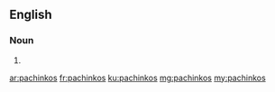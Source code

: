 ==English==

===Noun===
{{head|en|plural}}

# {{plural of|pachinko|lang=en}}

[[ar:pachinkos]]
[[fr:pachinkos]]
[[ku:pachinkos]]
[[mg:pachinkos]]
[[my:pachinkos]]